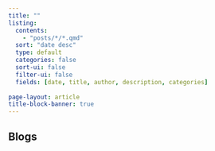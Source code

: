 ```yaml
---
title: ""
listing:
  contents: 
    - "posts/*/*.qmd"
  sort: "date desc"
  type: default
  categories: false
  sort-ui: false
  filter-ui: false
  fields: [date, title, author, description, categories]
  
page-layout: article
title-block-banner: true
---
```

## Blogs
